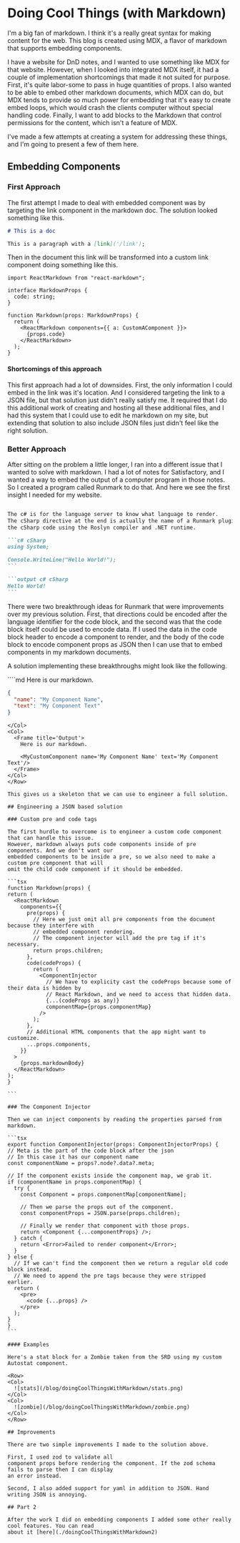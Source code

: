 
# Doing Cool Things (with Markdown)

I'm a big fan of markdown. I think it's a really great syntax for making content for the web.
This blog is created using MDX, a flavor of markdown that supports embedding components.

I have a website for DnD notes, and I wanted to use something like MDX for that website. However,
when I looked into integrated MDX itself, it had a couple of implementation shortcomings that 
made it not suited for purpose. First, it's quite labor-some to pass in huge quantities of props.
I also wanted to be able to embed other markdown documents, which MDX can do, but MDX tends to 
provide so much power for embedding that it's easy to create embed loops, which would crash the
clients computer without special handling code. Finally, I want to add blocks to the Markdown that 
control permissions for the content, which isn't a feature of MDX.

I've made a few attempts at creating a system for addressing these things, and I'm going to present
a few of them here.

## Embedding Components

### First Approach

The first attempt I made to deal with embedded component was by targeting the link component in the
markdown doc. The solution looked something like this.

```md
# This is a doc

This is a paragraph with a [link]('/link');
```

Then in the document this link will be transformed into a custom link component doing something like
this.

```tsx
import ReactMarkdown from "react-markdown";

interface MarkdownProps {
  code: string;
}

function Markdown(props: MarkdownProps) {
  return (
    <ReactMarkdown components={{ a: CustomAComponent }}>
      {props.code}
    </ReactMarkdown>
  );
}
```

#### Shortcomings of this approach

This first approach had a lot of downsides. First, the only information I could embed in the 
link was it's location. And I considered targeting the link to a JSON file, but that solution just
didn't really satisfy me. It required that I do this additional work of creating and hosting all 
these additional files, and I had this system that I could use to edit he markdown on my site, but 
extending that solution to also include JSON files just didn't feel like the right solution.

### Better Approach

After sitting on the problem a little longer, I ran into a different issue that I wanted to solve 
with markdown. I had a lot of notes for Satisfactory, and I wanted a way to embed the output of a 
computer program in those notes. So I created a program called Runmark to do that. And here we see
the first insight I needed for my website.

````md

The c# is for the language server to know what language to render.
The cSharp directive at the end is actually the name of a Runmark plugin that parses and executes
the cSharp code using the Roslyn compiler and .NET runtime.

```c# cSharp
using System;

Console.WriteLine("Hello World!");
```

```output c# cSharp
Hello World!
```

````

There were two breakthrough ideas for Runmark that were improvements over my previous solution. 
First, that directions could be encoded after the language identifier for the code block, and the 
second was that the code block itself could be used to encode data. If I used the data in the 
code block header to encode a component to render, and the body of the code block to encode 
component props as JSON then I can use that to embed components in my markdown documents.

A solution implementing these breakthroughs might look like the following.

<Row>
  <Col>
  ````md
  Here is our markdown.

  ```json MyCustomComponent
  {
    "name": "My Component Name",
    "text": "My Component Text"
  }
  ```

  ````
  </Col>
  <Col>
    <Frame title='Output'>
      Here is our markdown.

      <MyCustomComponent name='My Component Name' text='My Component Text'/>
    </Frame>
  </Col>
</Row> 

This gives us a skeleton that we can use to engineer a full solution.

## Engineering a JSON based solution

### Custom pre and code tags

The first hurdle to overcome is to engineer a custom code component that can handle this issue.
However, markdown always puts code components inside of pre components. And we don't want our
embedded components to be inside a pre, so we also need to make a custom pre component that will 
omit the child code component if it should be embedded.

```tsx
function Markdown(props) {
  return (
    <ReactMarkdown
      components={{
        pre(props) {
          // Here we just omit all pre components from the document because they interfere with
          // embedded component rendering.
          // The component injector will add the pre tag if it's necessary.
          return props.children;
        },
        code(codeProps) {
          return (
            <ComponentInjector
              // We have to explicity cast the codeProps because some of their data is hidden by
              // React Markdown, and we need to access that hidden data.
              {...(codeProps as any)}
              componentMap={props.componentMap}
            />
          );
        },
        // Additional HTML components that the app might want to customize.
        ...props.components,
      }}
    >
      {props.markdownBody}
    </ReactMarkdown>
  );
}

```

### The Component Injector

Then we can inject components by reading the properties parsed from markdown.

```tsx
export function ComponentInjector(props: ComponentInjectorProps) {
  // Meta is the part of the code block after the json
  // In this case it has our component name
  const componentName = props?.node?.data?.meta;

  // If the component exists inside the component map, we grab it.
  if (componentName in props.componentMap) {
    try {
      const Component = props.componentMap[componentName];

      // Then we parse the props out of the component.
      const componentProps = JSON.parse(props.children);

      // Finally we render that component with those props.
      return <Component {...componentProps} />;
    } catch {
      return <Error>Failed to render component</Error>;
    }
  } else {
    // If we can't find the component then we return a regular old code block instead.
    // We need to append the pre tags because they were stripped earlier.
    return (
      <pre>
        <code {...props} />
      </pre>
    );
  }
}
```

#### Examples

Here's a stat block for a Zombie taken from the SRD using my custom Autostat component.

<Row>
  <Col>
    ![stats](/blog/doingCoolThingsWithMarkdown/stats.png)
  </Col>
  <Col>
    ![zombie](/blog/doingCoolThingsWithMarkdown/zombie.png)
  </Col>
</Row>

## Improvements

There are two simple improvements I made to the solution above.

First, I used zod to validate all 
component props before rendering the component. If the zod schema fails to parse then I can display
an error instead.

Second, I also added support for yaml in addition to JSON. Hand writing JSON is annoying.

## Part 2

After the work I did on embedding components I added some other really cool features. You can read 
about it [here](./doingCoolThingsWithMarkdown2)